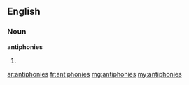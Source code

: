 ==English==

===Noun===
'''antiphonies'''

# {{plural of|antiphony}}

[[ar:antiphonies]]
[[fr:antiphonies]]
[[mg:antiphonies]]
[[my:antiphonies]]